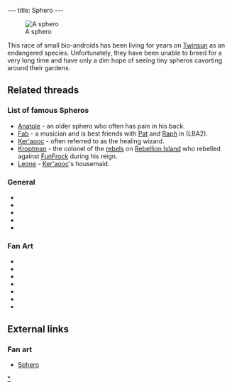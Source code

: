 ---
title: Sphero
---

[[Image:BouboulAnim.gif|right|frame|A sphero]]

This race of small bio-androids has been living for years on [[Twinsun]] as an endangered species. Unfortunately, they have been unable to breed for a very long time and have only a dim hope of seeing tiny spheros cavorting around their gardens.

==Related threads==

===List of famous Spheros===
* [[Anatole]] - an older sphero who often has pain in his back.
* [[Fab]] - a musician and is best friends with [[Pat]] and [[Raph]] in (LBA2).
* [[Ker'aooc]] - often referred to as the healing wizard.
* [[Kroptman]] - the colonel of the [[rebels]] on [[Rebellion Island]] who rebelled against [[FunFrock]] during his reign.
* [[Leone]] - [[Ker'aooc]]'s housemaid.

===General===
* {{thread|id=8431|title=Grandma}}
* {{thread|id=7547|title=Sphero where no sphero should be}}
* {{thread|id=3806|title=Sphero in LBA 1}}
* {{thread|id=2353|title=Spheroes/Bouboules}}
* {{thread|id=132|title=What the hell is that?}}

===Fan Art===
* {{post|id=266922|title=Another 3D twinsen}}
* {{thread|id=10348|title=Sphero 3D- Can you help me a little bit?}}
* {{post|id=255455|title=Guess who!}}
* {{thread|id=6098|title=LBA Cartoon}}
* {{post|id=84457|title=Lba3}}
* {{thread|id=4757|title=My x-mas art}}
* {{thread|id=4585|title=1st character model ever!!!plz look!!!}}

==External links==
===Fan art===
* [http://www.deviantart.com/view/9989630/ Sphero]

{{Stub}}

[[Category:Spheroes|*]]